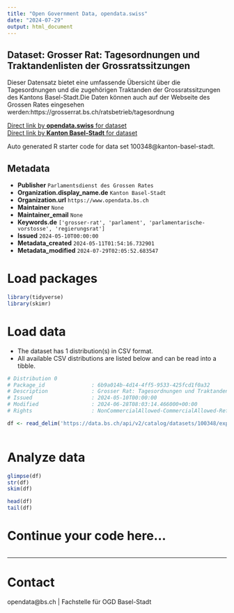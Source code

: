 ```yaml
---
title: "Open Government Data, opendata.swiss"
date: "2024-07-29"
output: html_document
---
```


## Dataset: Grosser Rat: Tagesordnungen und Traktandenlisten der Grossratssitzungen

Dieser Datensatz bietet eine umfassende Übersicht über die Tagesordnungen und die zugehörigen Traktanden der Grossratssitzungen des Kantons Basel-Stadt.Die Daten können auch auf der Webseite des Grossen Rates eingesehen werden:https://grosserrat.bs.ch/ratsbetrieb/tagesordnung

[Direct link by **opendata.swiss** for dataset](https://opendata.swiss/de/dataset/grosser-rat-tagesordnungen-und-traktandenlisten-der-grossratssitzungen)<br>
[Direct link by **Kanton Basel-Stadt** for dataset](https://data.bs.ch/explore/dataset/100348/)

Auto generated R starter code for data set 100348@kanton-basel-stadt.

## Metadata

- **Publisher** `Parlamentsdienst des Grossen Rates`
- **Organization.display_name.de** `Kanton Basel-Stadt`
- **Organization.url** `https://www.opendata.bs.ch`
- **Maintainer** `None`
- **Maintainer_email** `None`
- **Keywords.de** `['grosser-rat', 'parlament', 'parlamentarische-vorstosse', 'regierungsrat']`
- **Issued** `2024-05-10T00:00:00`
- **Metadata_created** `2024-05-11T01:54:16.732901`
- **Metadata_modified** `2024-07-29T02:05:52.683547`


# Load packages

```r

library(tidyverse)
library(skimr)

```

# Load data

-   The dataset has 1 distribution(s) in CSV format.
-   All available CSV distributions are listed below and can be read into a tibble.

```r

# Distribution 0
# Package_id               : 6b9a014b-4d14-4ff5-9533-425fcd1f0a32
# Description              : Grosser Rat: Tagesordnungen und Traktandenlisten der Grossratssitzungen (csv)
# Issued                   : 2024-05-10T00:00:00
# Modified                 : 2024-06-28T08:03:14.466000+00:00
# Rights                   : NonCommercialAllowed-CommercialAllowed-ReferenceRequired

df <- read_delim('https://data.bs.ch/api/v2/catalog/datasets/100348/exports/csv')



```

# Analyze data

```r

glimpse(df)
str(df)
skim(df)

head(df)
tail(df)

```

# Continue your code here...

```r

```

------------------------------------------------------------------------

# Contact

opendata@bs.ch | Fachstelle für OGD Basel-Stadt
